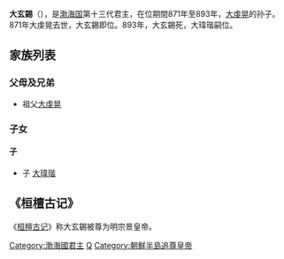 {{unreferenced|time=2012-2-17}}
{{Infobox Monarch
| name = 大玄錫
| title = [[渤海國|渤海國]]第13任[[渤海國君主列表|國王]]
| image = 
| caption = 
| reign = 871年—893年
| predecessor = [[大虔晃|大虔晃]]
| successor = [[大瑋瑎|大瑋瑎]]
| full name = 大玄錫
| native_lang1 = 
| native_lang1_name1 = 
| native_lang2 = 
| native_lang2_name1 =
| royal house = [[渤海國|渤海國]]
| father = ？
| mother = ？
| birth_date = ？
| birth_place = 
| death_date = 893年
| death_place = 
| burial_place = 
}}
'''大玄錫'''（{{bd|？||893年||}}），是[[渤海国|渤海国]]第十三代君主，在位期間871年至893年，[[大虔晃|大虔晃]]的孙子。871年大虔晃去世，大玄錫即位。893年，大玄錫死，大瑋瑎嗣位。
== 家族列表 ==
===父母及兄弟===
* 祖父[[大虔晃|大虔晃]]
=== 子女 ===

====子====
*  子 [[大瑋瑎|大瑋瑎]]
==《桓檀古记》==
《[[桓檀古记|桓檀古记]]》称大玄錫被尊为明宗景皇帝。

{{start box}}
{{s-before|[[大虔晃|大虔晃]]}}
{{s-title|[[渤海国|渤海國王]]|（871－893）}}
{{s-after|[[大瑋瑎|大瑋瑎]]}}
{{end box}}

{{渤海国君主}}
[[Category:渤海國君主|Category:渤海國君主]]
[[Category:靺鞨人|Q]]
[[Category:朝鮮半島追尊皇帝|Category:朝鮮半島追尊皇帝]]